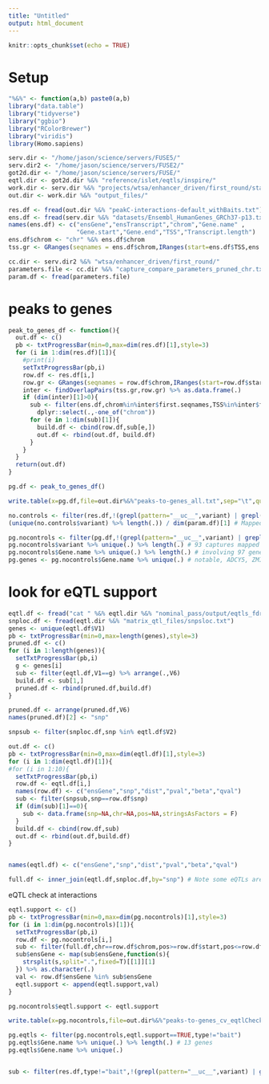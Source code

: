 ```yaml
---
title: "Untitled"
output: html_document
---
```


```r
knitr::opts_chunk$set(echo = TRUE)
```

# Setup 

```r

"%&%" <- function(a,b) paste0(a,b)
library("data.table")
library("tidyverse")
library("ggbio")
library("RColorBrewer")
library("viridis")
library(Homo.sapiens)

serv.dir <- "/home/jason/science/servers/FUSE5/"
serv.dir2 <- "/home/jason/science/servers/FUSE2/"
got2d.dir <- "/home/jason/science/servers/FUSE/" 
eqtl.dir <- got2d.dir %&% "reference/islet/eqtls/inspire/"
work.dir <- serv.dir %&% "projects/wtsa/enhancer_driven/first_round/statistical_anlayses/"
out.dir <- work.dir %&% "output_files/"

res.df <- fread(out.dir %&% "peakC-interactions-default_withBaits.txt")
ens.df <- fread(serv.dir %&% "datasets/Ensembl_HumanGenes_GRCh37-p13.txt")
names(ens.df) <- c("ensGene","ensTranscript","chrom","Gene.name" ,
                   "Gene.start","Gene.end","TSS","Transcript.length")
ens.df$chrom <- "chr" %&% ens.df$chrom
tss.gr <- GRanges(seqnames = ens.df$chrom,IRanges(start=ens.df$TSS,ens.df$TSS))

cc.dir <- serv.dir2 %&% "wtsa/enhancer_driven/first_round/"
parameters.file <- cc.dir %&% "capture_compare_parameters_pruned_chr.txt" 
param.df <- fread(parameters.file)

```

# peaks to genes 

```r

peak_to_genes_df <- function(){
  out.df <- c()
  pb <- txtProgressBar(min=0,max=dim(res.df)[1],style=3)
  for (i in 1:dim(res.df)[1]){
    #print(i)
    setTxtProgressBar(pb,i)
    row.df <- res.df[i,]
    row.gr <- GRanges(seqnames = row.df$chrom,IRanges(start=row.df$start,end=row.df$end))
    inter <- findOverlapPairs(tss.gr,row.gr) %>% as.data.frame(.)
    if (dim(inter)[1]>0){
      sub <- filter(ens.df,chrom%in%inter$first.seqnames,TSS%in%inter$first.start) %>% 
        dplyr::select(.,-one_of("chrom"))
      for (e in 1:dim(sub)[1]){
        build.df <- cbind(row.df,sub[e,])
        out.df <- rbind(out.df, build.df)
      }
    }
  } 
  return(out.df)
}


```


```r

pg.df <- peak_to_genes_df()

write.table(x=pg.df,file=out.dir%&%"peaks-to-genes_all.txt",sep="\t",quote=F,row.names=F)

```



```r

no.controls <- filter(res.df,!(grepl(pattern="__uc__",variant) | grepl(pattern="__dc__",variant) ))
(unique(no.controls$variant) %>% length(.)) / dim(param.df)[1] # Mapped significant peakC interactions at 119/187 captures (65%) 

```


```r

pg.nocontrols <- filter(pg.df,!(grepl(pattern="__uc__",variant) | grepl(pattern="__dc__",variant) ))
pg.nocontrols$variant %>% unique(.) %>% length(.) # 93 captures mapped to gene tss 
pg.nocontrols$Gene.name %>% unique(.) %>% length(.) # involving 97 genes 
pg.genes <- pg.nocontrols$Gene.name %>% unique(.) # notable, ADCY5, ZMIZ1, RREB1, DGKB, and SLC38A11


```


# look for eQTL support 


```r

eqtl.df <- fread("cat " %&% eqtl.dir %&% "nominal_pass/output/eqtls_fdr05.txt.gz" %&% " | zmore")
snploc.df <- fread(eqtl.dir %&% "matrix_qtl_files/snpsloc.txt")
genes <- unique(eqtl.df$V1)
pb <- txtProgressBar(min=0,max=length(genes),style=3)
pruned.df <- c()
for (i in 1:length(genes)){
  setTxtProgressBar(pb,i)
  g <- genes[i]
  sub <- filter(eqtl.df,V1==g) %>% arrange(.,V6)
  build.df <- sub[1,]
  pruned.df <- rbind(pruned.df,build.df)
}

pruned.df <- arrange(pruned.df,V6)
names(pruned.df)[2] <- "snp"

snpsub <- filter(snploc.df,snp %in% eqtl.df$V2)

out.df <- c()
pb <- txtProgressBar(min=0,max=dim(eqtl.df)[1],style=3)
for (i in 1:dim(eqtl.df)[1]){
#for (i in 1:10){
  setTxtProgressBar(pb,i)
  row.df <- eqtl.df[i,]
  names(row.df) <- c("ensGene","snp","dist","pval","beta","qval")
  sub <- filter(snpsub,snp==row.df$snp)
  if (dim(sub)[1]==0){
    sub <- data.frame(snp=NA,chr=NA,pos=NA,stringsAsFactors = F)
  }
  build.df <- cbind(row.df,sub)
  out.df <- rbind(out.df,build.df)
}


names(eqtl.df) <- c("ensGene","snp","dist","pval","beta","qval")

full.df <- inner_join(eqtl.df,snploc.df,by="snp") # Note some eQTLs are missing because of non-mapped coordinates need to further inspect 

```


eQTL check at interactions 

```r

eqtl.support <- c()
pb <- txtProgressBar(min=0,max=dim(pg.nocontrols)[1],style=3)
for (i in 1:dim(pg.nocontrols)[1]){
  setTxtProgressBar(pb,i)
  row.df <- pg.nocontrols[i,]
  sub <- filter(full.df,chr==row.df$chrom,pos>=row.df$start,pos<=row.df$end)
  sub$ensGene <- map(sub$ensGene,function(s){
    strsplit(s,split=".",fixed=T)[[1]][1]
  }) %>% as.character(.)
  val <- row.df$ensGene %in% sub$ensGene
  eqtl.support <- append(eqtl.support,val)
}

pg.nocontrols$eqtl.support <- eqtl.support

```



```r

write.table(x=pg.nocontrols,file=out.dir%&%"peaks-to-genes_cv_eqtlCheck.txt",sep="\t",quote=F,row.names=F)

pg.eqtls <- filter(pg.nocontrols,eqtl.support==TRUE,type!="bait")
pg.eqtls$Gene.name %>% unique(.) %>% length(.) # 13 genes 
pg.eqtls$Gene.name %>% unique(.)


sub <- filter(res.df,type!="bait",!(grepl(pattern="__uc__",variant) | grepl(pattern="__dc__",variant)))

```


